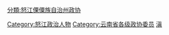 [[分類:怒江傈僳族自治州政协|分類:怒江傈僳族自治州政协]]
[[Category:怒江政治人物|Category:怒江政治人物]]
[[Category:云南省各级政协委员|Category:云南省各级政协委员]]
[[Category:自治州政协委员|滇]]